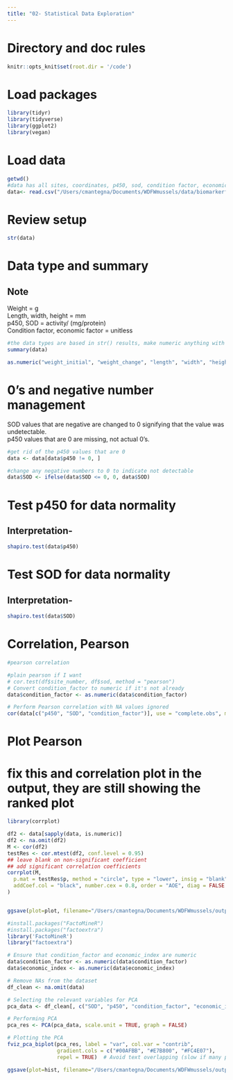 ```yaml
---
title: "02- Statistical Data Exploration"
---
```


# Directory and doc rules

```r

knitr::opts_knit$set(root.dir = '/code')

```

# Load packages

```r

library(tidyr)
library(tidyverse)
library(ggplot2)
library(vegan)

```

# Load data

```r

getwd()
#data has all sites, coordinates, p450, sod, condition factor, economic factor data
data<- read.csv("/Users/cmantegna/Documents/WDFWmussels/data/biomarkerfull.csv")

```

# Review setup

```r

str(data)

```

# Data type and summary

## Note

Weight = g\
Length, width, height = mm\
p450, SOD = activity/ (mg/protein)\
Condition factor, economic factor = unitless

```r

#the data types are based in str() results, make numeric anything with na in the column.
summary(data)

```

```r

as.numeric("weight_initial", "weight_change", "length", "width", "height", "condition_factor", "economic_index")

```

# 0's and negative number management

SOD values that are negative are changed to 0 signifying that the value was undetectable.\
p450 values that are 0 are missing, not actual 0's.

```r

#get rid of the p450 values that are 0
data <- data[data$p450 != 0, ]

#change any negative numbers to 0 to indicate not detectable
data$SOD <- ifelse(data$SOD <= 0, 0, data$SOD)

```

# Test p450 for data normality

## Interpretation-

```r
shapiro.test(data$p450)

```

# Test SOD for data normality

## Interpretation-

```r
shapiro.test(data$SOD)

```

# Correlation, Pearson

```r
#pearson correlation

#plain pearson if I want
# cor.test(df$site_number, df$sod, method = "pearson")
# Convert condition_factor to numeric if it's not already
data$condition_factor <- as.numeric(data$condition_factor)

# Perform Pearson correlation with NA values ignored
cor(data[c("p450", "SOD", "condition_factor")], use = "complete.obs", method = "pearson")
```

# Plot Pearson
# fix this and correlation plot in the output, they are still showing the ranked plot
```r
library(corrplot)

df2 <- data[sapply(data, is.numeric)]
df2 <- na.omit(df2)
M <- cor(df2)
testRes <- cor.mtest(df2, conf.level = 0.95)
## leave blank on non-significant coefficient
## add significant correlation coefficients
corrplot(M,
  p.mat = testRes$p, method = "circle", type = "lower", insig = "blank",
  addCoef.col = "black", number.cex = 0.8, order = "AOE", diag = FALSE
)


ggsave(plot=plot, filename="/Users/cmantegna/Documents/WDFWmussels/output/pearson.png", width=15, height=8)

```

```r

#install.packages("FactoMineR")
#install.packages("factoextra")
library('FactoMineR')
library("factoextra")

# Ensure that condition_factor and economic_index are numeric
data$condition_factor <- as.numeric(data$condition_factor)
data$economic_index <- as.numeric(data$economic_index)

# Remove NAs from the dataset
df_clean <- na.omit(data)

# Selecting the relevant variables for PCA
pca_data <- df_clean[, c("SOD", "p450", "condition_factor", "economic_index")]

# Performing PCA
pca_res <- PCA(pca_data, scale.unit = TRUE, graph = FALSE)

# Plotting the PCA
fviz_pca_biplot(pca_res, label = "var", col.var = "contrib",
                gradient.cols = c("#00AFBB", "#E7B800", "#FC4E07"),
                repel = TRUE)  # Avoid text overlapping (slow if many points)

ggsave(plot=hist, filename="/Users/cmantegna/Documents/WDFWmussels/output/pearson.png", width=15, height=8)

```
